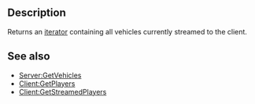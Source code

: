 {{Lua/Function |
  returns = [[Lua/Tutorials/Intermediate/Iterators|iterator]] |
  prototype = Client:GetVehicles() |
}}

==Description==
Returns an [[Lua/Tutorials/Intermediate/Iterators|iterator]] containing all vehicles currently streamed to the client.

==See also==

* [[Lua/Server/Server/Functions/GetVehicles|Server:GetVehicles]]
* [[Lua/Client/Client/Functions/GetPlayers|Client:GetPlayers]]
* [[Lua/Client/Client/Functions/GetStreamedPlayers|Client:GetStreamedPlayers]]